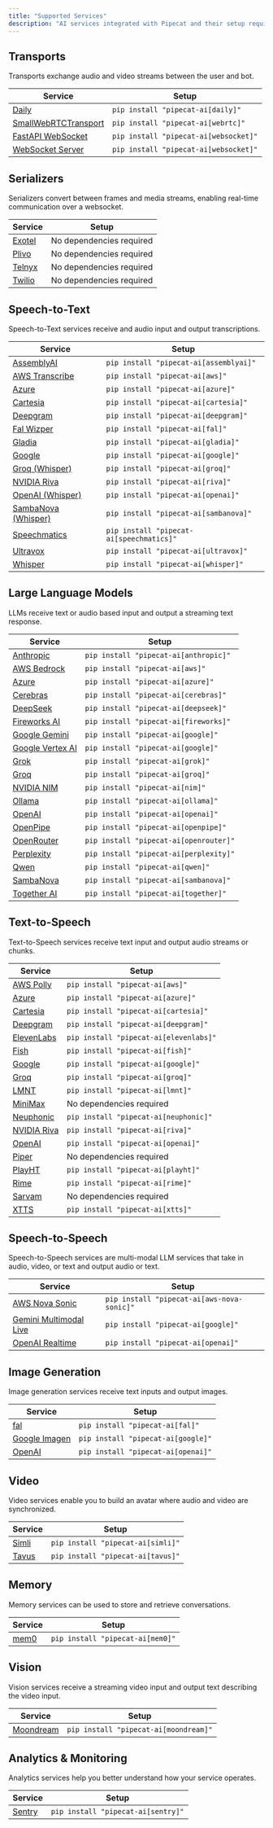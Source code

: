 ```yaml
---
title: "Supported Services"
description: "AI services integrated with Pipecat and their setup requirements"
---
```


## Transports

Transports exchange audio and video streams between the user and bot.

| Service                                                           | Setup                                 |
| ----------------------------------------------------------------- | ------------------------------------- |
| [Daily](/server/services/transport/daily)                         | `pip install "pipecat-ai[daily]"`     |
| [SmallWebRTCTransport](/server/services/transport/small-webrtc)   | `pip install "pipecat-ai[webrtc]"`    |
| [FastAPI WebSocket](/server/services/transport/fastapi-websocket) | `pip install "pipecat-ai[websocket]"` |
| [WebSocket Server](/server/services/transport/websocket-server)   | `pip install "pipecat-ai[websocket]"` |

## Serializers

Serializers convert between frames and media streams, enabling real-time communication over a websocket.

| Service                                       | Setup                    |
| --------------------------------------------- | ------------------------ |
| [Exotel](/server/services/serializers/exotel) | No dependencies required |
| [Plivo](/server/services/serializers/plivo)   | No dependencies required |
| [Telnyx](/server/services/serializers/telnyx) | No dependencies required |
| [Twilio](/server/services/serializers/twilio) | No dependencies required |

## Speech-to-Text

Speech-to-Text services receive and audio input and output transcriptions.

| Service                                               | Setup                                    |
| ----------------------------------------------------- | ---------------------------------------- |
| [AssemblyAI](/server/services/stt/assemblyai)         | `pip install "pipecat-ai[assemblyai]"`   |
| [AWS Transcribe](/server/services/stt/aws)            | `pip install "pipecat-ai[aws]"`          |
| [Azure](/server/services/stt/azure)                   | `pip install "pipecat-ai[azure]"`        |
| [Cartesia](/server/services/stt/cartesia)             | `pip install "pipecat-ai[cartesia]"`     |
| [Deepgram](/server/services/stt/deepgram)             | `pip install "pipecat-ai[deepgram]"`     |
| [Fal Wizper](/server/services/stt/fal)                | `pip install "pipecat-ai[fal]"`          |
| [Gladia](/server/services/stt/gladia)                 | `pip install "pipecat-ai[gladia]"`       |
| [Google](/server/services/stt/google)                 | `pip install "pipecat-ai[google]"`       |
| [Groq (Whisper)](/server/services/stt/groq)           | `pip install "pipecat-ai[groq]"`         |
| [NVIDIA Riva](/server/services/stt/riva)              | `pip install "pipecat-ai[riva]"`         |
| [OpenAI (Whisper)](/server/services/stt/openai)       | `pip install "pipecat-ai[openai]"`       |
| [SambaNova (Whisper)](/server/services/stt/sambanova) | `pip install "pipecat-ai[sambanova]"`    |
| [Speechmatics](/server/services/stt/speechmatics)     | `pip install "pipecat-ai[speechmatics]"` |
| [Ultravox](/server/services/stt/ultravox)             | `pip install "pipecat-ai[ultravox]"`     |
| [Whisper](/server/services/stt/whisper)               | `pip install "pipecat-ai[whisper]"`      |

## Large Language Models

LLMs receive text or audio based input and output a streaming text response.

| Service                                                | Setup                                  |
| ------------------------------------------------------ | -------------------------------------- |
| [Anthropic](/server/services/llm/anthropic)            | `pip install "pipecat-ai[anthropic]"`  |
| [AWS Bedrock](/server/services/llm/aws)                | `pip install "pipecat-ai[aws]"`        |
| [Azure](/server/services/llm/azure)                    | `pip install "pipecat-ai[azure]"`      |
| [Cerebras](/server/services/llm/cerebras)              | `pip install "pipecat-ai[cerebras]"`   |
| [DeepSeek](/server/services/llm/deepseek)              | `pip install "pipecat-ai[deepseek]"`   |
| [Fireworks AI](/server/services/llm/fireworks)         | `pip install "pipecat-ai[fireworks]"`  |
| [Google Gemini](/server/services/llm/gemini)           | `pip install "pipecat-ai[google]"`     |
| [Google Vertex AI](/server/services/llm/google-vertex) | `pip install "pipecat-ai[google]"`     |
| [Grok](/server/services/llm/grok)                      | `pip install "pipecat-ai[grok]"`       |
| [Groq](/server/services/llm/groq)                      | `pip install "pipecat-ai[groq]"`       |
| [NVIDIA NIM](/server/services/llm/nim)                 | `pip install "pipecat-ai[nim]"`        |
| [Ollama](/server/services/llm/ollama)                  | `pip install "pipecat-ai[ollama]"`     |
| [OpenAI](/server/services/llm/openai)                  | `pip install "pipecat-ai[openai]"`     |
| [OpenPipe](/server/services/llm/openpipe)              | `pip install "pipecat-ai[openpipe]"`   |
| [OpenRouter](/server/services/llm/openrouter)          | `pip install "pipecat-ai[openrouter]"` |
| [Perplexity](/server/services/llm/perplexity)          | `pip install "pipecat-ai[perplexity]"` |
| [Qwen](/server/services/llm/qwen)                      | `pip install "pipecat-ai[qwen]"`       |
| [SambaNova](/server/services/llm/sambanova)            | `pip install "pipecat-ai[sambanova]"`  |
| [Together AI](/server/services/llm/together)           | `pip install "pipecat-ai[together]"`   |

## Text-to-Speech

Text-to-Speech services receive text input and output audio streams or chunks.

| Service                                       | Setup                                  |
| --------------------------------------------- | -------------------------------------- |
| [AWS Polly](/server/services/tts/aws)         | `pip install "pipecat-ai[aws]"`        |
| [Azure](/server/services/tts/azure)           | `pip install "pipecat-ai[azure]"`      |
| [Cartesia](/server/services/tts/cartesia)     | `pip install "pipecat-ai[cartesia]"`   |
| [Deepgram](/server/services/tts/deepgram)     | `pip install "pipecat-ai[deepgram]"`   |
| [ElevenLabs](/server/services/tts/elevenlabs) | `pip install "pipecat-ai[elevenlabs]"` |
| [Fish](/server/services/tts/fish)             | `pip install "pipecat-ai[fish]"`       |
| [Google](/server/services/tts/google)         | `pip install "pipecat-ai[google]"`     |
| [Groq](/server/services/tts/groq)             | `pip install "pipecat-ai[groq]"`       |
| [LMNT](/server/services/tts/lmnt)             | `pip install "pipecat-ai[lmnt]"`       |
| [MiniMax](/server/services/tts/minimax)       | No dependencies required               |
| [Neuphonic](/server/services/tts/neuphonic)   | `pip install "pipecat-ai[neuphonic]"`  |
| [NVIDIA Riva](/server/services/tts/riva)      | `pip install "pipecat-ai[riva]"`       |
| [OpenAI](/server/services/tts/openai)         | `pip install "pipecat-ai[openai]"`     |
| [Piper](/server/services/tts/piper)           | No dependencies required               |
| [PlayHT](/server/services/tts/playht)         | `pip install "pipecat-ai[playht]"`     |
| [Rime](/server/services/tts/rime)             | `pip install "pipecat-ai[rime]"`       |
| [Sarvam](/server/services/tts/sarvam)         | No dependencies required               |
| [XTTS](/server/services/tts/xtts)             | `pip install "pipecat-ai[xtts]"`       |

## Speech-to-Speech

Speech-to-Speech services are multi-modal LLM services that take in audio, video, or text and output audio or text.

| Service                                               | Setup                                      |
| ----------------------------------------------------- | ------------------------------------------ |
| [AWS Nova Sonic](/server/services/s2s/aws)            | `pip install "pipecat-ai[aws-nova-sonic]"` |
| [Gemini Multimodal Live](/server/services/s2s/gemini) | `pip install "pipecat-ai[google]"`         |
| [OpenAI Realtime](/server/services/s2s/openai)        | `pip install "pipecat-ai[openai]"`         |

## Image Generation

Image generation services receive text inputs and output images.

| Service                                                          | Setup                              |
| ---------------------------------------------------------------- | ---------------------------------- |
| [fal](/server/services/image-generation/fal)                     | `pip install "pipecat-ai[fal]"`    |
| [Google Imagen](/server/services/image-generation/google-imagen) | `pip install "pipecat-ai[google]"` |
| [OpenAI](/server/services/image-generation/openai)               | `pip install "pipecat-ai[openai]"` |

## Video

Video services enable you to build an avatar where audio and video are synchronized.

| Service                               | Setup                             |
| ------------------------------------- | --------------------------------- |
| [Simli](/server/services/video/simli) | `pip install "pipecat-ai[simli]"` |
| [Tavus](/server/services/video/tavus) | `pip install "pipecat-ai[tavus]"` |

## Memory

Memory services can be used to store and retrieve conversations.

| Service                              | Setup                            |
| ------------------------------------ | -------------------------------- |
| [mem0](/server/services/memory/mem0) | `pip install "pipecat-ai[mem0]"` |

## Vision

Vision services receive a streaming video input and output text describing the video input.

| Service                                        | Setup                                 |
| ---------------------------------------------- | ------------------------------------- |
| [Moondream](/server/services/vision/moondream) | `pip install "pipecat-ai[moondream]"` |

## Analytics & Monitoring

Analytics services help you better understand how your service operates.

| Service                                     | Setup                              |
| ------------------------------------------- | ---------------------------------- |
| [Sentry](/server/services/analytics/sentry) | `pip install "pipecat-ai[sentry]"` |
